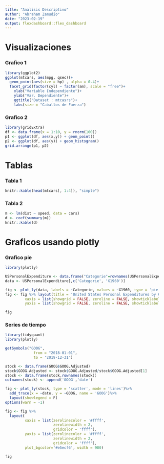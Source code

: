 ```yaml
---
title: "Analisis Descriptivo"
author: "Abraham Zamudio"
date: "2023-02-19"
output: flexdashboard::flex_dashboard
---
```


Visualizaciones {data-icon="fa-signal"}
=================================================

### Grafico 1
```r
library(ggplot2)
ggplot(mtcars, aes(mpg, qsec))+
  geom_point(aes(size = hp) , alpha = 0.4)+
  facet_grid(factor(cyl) ~ factor(am), scale = "free")+
    xlab("Variable Independiente")+
    ylab("Var. Dependiente")+
    ggtitle("Dataset : mtcasrs")+
    labs(size = "Caballos de Fuerza")
```

### Grafico 2 
```r
library(gridExtra)
df <- data.frame(x = 1:10, y = rnorm(100))
p1 <- ggplot(df, aes(x,y)) + geom_point()
p2 <- ggplot(df, aes(y)) + geom_histogram()
grid.arrange(p1, p2)
```

Tablas {data-icon="fa-table"}
=================================================
### Tabla 1
```r
knitr::kable(head(mtcars[, 1:4]), "simple")
```

### Tabla 2
```r
m <- lm(dist ~ speed, data = cars)
d <- coef(summary(m))
knitr::kable(d)
```


<!-- Esto es lo que hemos modificado : la tercera pestaña  -->
Graficos usando  plotly {data-icon="fa-table"}
=================================================

### Grafico pie

```r
library(plotly)

USPersonalExpenditure <- data.frame("Categorie"=rownames(USPersonalExpenditure), USPersonalExpenditure)
data <- USPersonalExpenditure[,c('Categorie', 'X1960')]

fig <- plot_ly(data, labels = ~Categorie, values = ~X1960, type = 'pie')
fig <- fig %>% layout(title = 'United States Personal Expenditures by Categories in 1960',
         xaxis = list(showgrid = FALSE, zeroline = FALSE, showticklabels = FALSE),
         yaxis = list(showgrid = FALSE, zeroline = FALSE, showticklabels = FALSE))

fig

```

### Series de tiempo
```r
library(tidyquant)
library(plotly)

getSymbols("GOOG",
             from = "2018-01-01",
             to = "2019-12-31")
```

```r
stock <- data.frame(GOOG$GOOG.Adjusted)
stock$GOOG.Adjusted <- stock$GOOG.Adjusted/stock$GOOG.Adjusted[1]
stock <- data.frame(stock,rownames(stock))
colnames(stock) <- append('GOOG','date')

fig <- plot_ly(stock, type = 'scatter', mode = 'lines')%>%
  add_trace(x = ~date, y = ~GOOG, name = 'GOOG')%>%
  layout(showlegend = F)
options(warn = -1)

fig <- fig %>%
  layout(
         xaxis = list(zerolinecolor = '#ffff',
                      zerolinewidth = 2,
                      gridcolor = 'ffff'),
         yaxis = list(zerolinecolor = '#ffff',
                      zerolinewidth = 2,
                      gridcolor = 'ffff'),
         plot_bgcolor='#e5ecf6', width = 900)

fig
```

